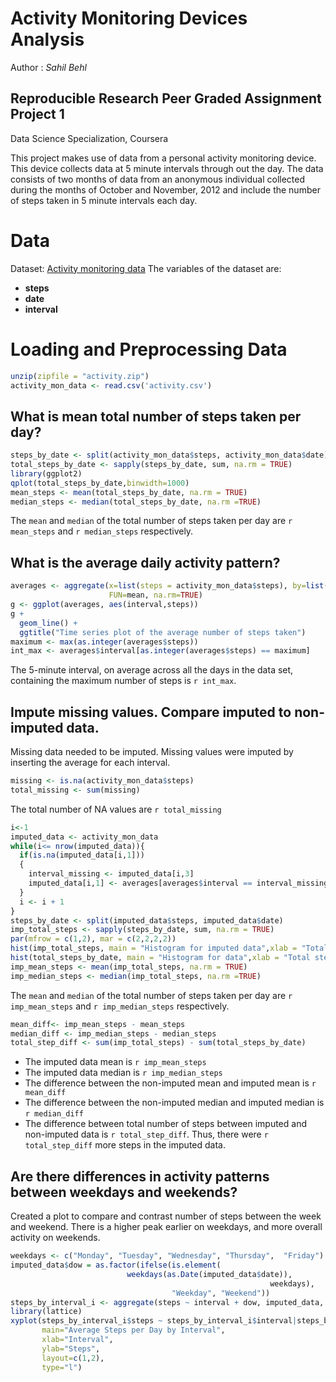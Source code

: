 # Activity Monitoring Devices Analysis
Author : *Sahil Behl*

## Reproducible Research Peer Graded Assignment Project 1
Data Science Specialization, Coursera  

This project makes use of data from a personal activity monitoring device. This device collects data at 5 minute intervals through out the day. The data consists of two months of data from an anonymous individual collected during the months of October and November, 2012 and include the number of steps taken in 5 minute intervals each day.

# Data 
Dataset: [Activity monitoring data](https://d396qusza40orc.cloudfront.net/repdata%2Fdata%2Factivity.zip)
The variables of the dataset are:

* **steps**
* **date**
* **interval**

# Loading and Preprocessing Data
```r
unzip(zipfile = "activity.zip")
activity_mon_data <- read.csv('activity.csv')
```

## What is mean total number of steps taken per day?
```r
steps_by_date <- split(activity_mon_data$steps, activity_mon_data$date)
total_steps_by_date <- sapply(steps_by_date, sum, na.rm = TRUE)
library(ggplot2)
qplot(total_steps_by_date,binwidth=1000)
mean_steps <- mean(total_steps_by_date, na.rm = TRUE)
median_steps <- median(total_steps_by_date, na.rm =TRUE)
```
The `mean` and `median` of the total number of steps taken per day are `r mean_steps` and `r median_steps` respectively.

## What is the average daily activity pattern?
```r
averages <- aggregate(x=list(steps = activity_mon_data$steps), by=list(interval = activity_mon_data$interval),
                      FUN=mean, na.rm=TRUE)
g <- ggplot(averages, aes(interval,steps))
g + 
  geom_line() +
  ggtitle("Time series plot of the average number of steps taken")
maximum <- max(as.integer(averages$steps))
int_max <- averages$interval[as.integer(averages$steps) == maximum]
```
The 5-minute interval, on average across all the days in the data set, containing the maximum number of steps is `r int_max`.

## Impute missing values. Compare imputed to non-imputed data.
Missing data needed to be imputed. Missing values were imputed by inserting the average for each interval.
```r
missing <- is.na(activity_mon_data$steps)
total_missing <- sum(missing)
```

The total number of NA values are `r total_missing`

```r
i<-1
imputed_data <- activity_mon_data
while(i<= nrow(imputed_data)){
  if(is.na(imputed_data[i,1]))
  {
    interval_missing <- imputed_data[i,3]
    imputed_data[i,1] <- averages[averages$interval == interval_missing,2]
  }
  i <- i + 1
}
steps_by_date <- split(imputed_data$steps, imputed_data$date)
imp_total_steps <- sapply(steps_by_date, sum, na.rm = TRUE)
par(mfrow = c(1,2), mar = c(2,2,2,2))
hist(imp_total_steps, main = "Histogram for imputed data",xlab = "Total steps")
hist(total_steps_by_date, main = "Histogram for data",xlab = "Total steps")
imp_mean_steps <- mean(imp_total_steps, na.rm = TRUE)
imp_median_steps <- median(imp_total_steps, na.rm =TRUE)
```
The `mean` and `median` of the total number of steps taken per day are `r imp_mean_steps` and `r imp_median_steps` respectively.
```r
mean_diff<- imp_mean_steps - mean_steps
median_diff <- imp_median_steps - median_steps
total_step_diff <- sum(imp_total_steps) - sum(total_steps_by_date)
```
* The imputed data mean is `r imp_mean_steps`
* The imputed data median is `r imp_median_steps`
* The difference between the non-imputed mean and imputed mean is `r mean_diff`
* The difference between the non-imputed median and imputed median is `r median_diff`
* The difference between total number of steps between imputed and non-imputed data is `r total_step_diff`. Thus, there were `r total_step_diff` more steps in the imputed data.

## Are there differences in activity patterns between weekdays and weekends?

Created a plot to compare and contrast number of steps between the week and weekend. There is a higher peak earlier on weekdays, and more overall activity on weekends.  

```r
weekdays <- c("Monday", "Tuesday", "Wednesday", "Thursday",  "Friday")
imputed_data$dow = as.factor(ifelse(is.element(
                          weekdays(as.Date(imputed_data$date)),
                                                          weekdays),
                                    "Weekday", "Weekend"))
steps_by_interval_i <- aggregate(steps ~ interval + dow, imputed_data, mean)
library(lattice)
xyplot(steps_by_interval_i$steps ~ steps_by_interval_i$interval|steps_by_interval_i$dow, 
       main="Average Steps per Day by Interval",
       xlab="Interval",
       ylab="Steps",
       layout=c(1,2), 
       type="l")
```

